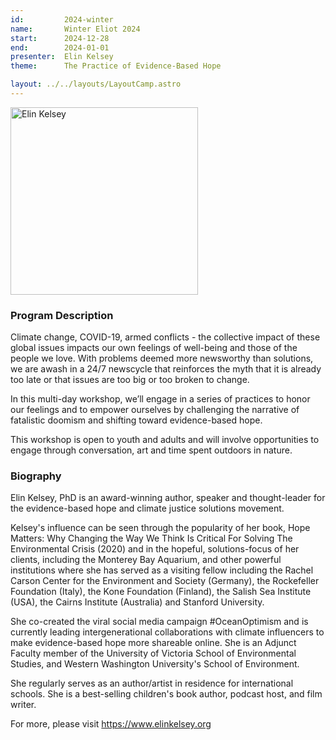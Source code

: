 ```yaml
---
id:         2024-winter
name:       Winter Eliot 2024
start:      2024-12-28
end:        2024-01-01
presenter:  Elin Kelsey
theme:      The Practice of Evidence-Based Hope

layout: ../../layouts/LayoutCamp.astro
---
```


<img 
    src={photo.src} 
    alt="Elin Kelsey"
    width="300" />

### Program Description

Climate change, COVID-19, armed conflicts - the collective  impact of these global issues 
impacts our own feelings of well-being and those of the people we love. With problems 
deemed more newsworthy than solutions, we are awash in a 24/7 newscycle that reinforces 
the myth that it is already too late or that issues are too big or too broken to change.  

In this multi-day workshop, we’ll engage in a series of practices to honor our feelings 
and to empower ourselves by challenging the narrative of fatalistic doomism and shifting 
toward evidence-based hope. 

This workshop is open to youth and adults and will involve opportunities to engage through 
conversation, art and time spent outdoors in nature.

### Biography

Elin Kelsey, PhD is an award-winning author, speaker and thought-leader for the 
evidence-based hope and climate justice solutions movement. 

Kelsey's influence can be seen through the popularity of her book, 
Hope Matters: Why Changing the Way We Think Is Critical For Solving 
The Environmental Crisis (2020) and in the hopeful, solutions-focus of her clients, 
including the Monterey Bay Aquarium, and other powerful institutions where she has 
served as a visiting fellow including the Rachel Carson Center for the Environment and Society (Germany), 
the Rockefeller Foundation (Italy), the Kone Foundation (Finland), 
the Salish Sea Institute (USA), the Cairns Institute (Australia) and Stanford University. 

She co-created the viral social media campaign #OceanOptimism and is currently 
leading intergenerational collaborations with climate influencers to make 
evidence-based hope more shareable online. She is an Adjunct Faculty member 
of the University of Victoria School of Environmental Studies, and Western 
Washington University's School of Environment. 

She regularly serves as an author/artist in residence for international schools. 
She is a best-selling children's book author, podcast host, and film writer.  

For more, please visit https://www.elinkelsey.org
